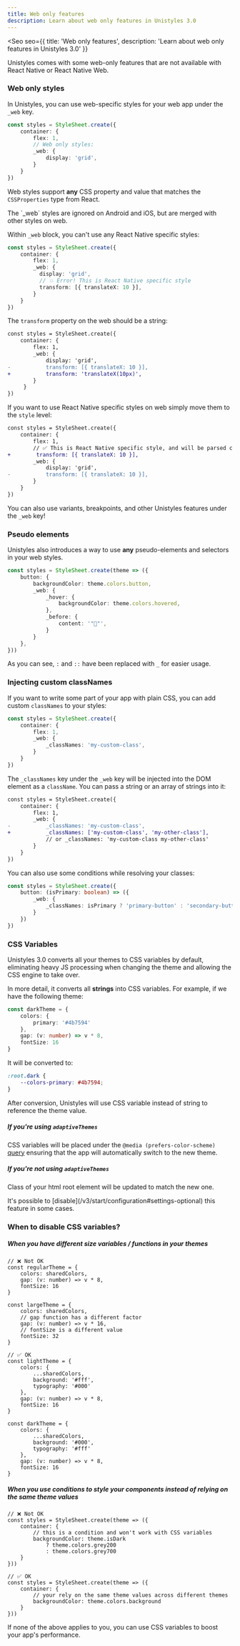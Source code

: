 ```yaml
---
title: Web only features
description: Learn about web only features in Unistyles 3.0
---
```



<Seo
    seo={{
        title: 'Web only features',
        description: 'Learn about web only features in Unistyles 3.0'
    }}
>

Unistyles comes with some web-only features that are not available with React Native or React Native Web.

### Web only styles

In Unistyles, you can use web-specific styles for your web app under the `_web` key.

```ts
const styles = StyleSheet.create({
    container: {
        flex: 1,
        // Web only styles:
        _web: {
            display: 'grid',
        }
    }
})
```

Web styles support **any** CSS property and value that matches the `CSSProperties` type from React.

<Aside>
The `_web` styles are ignored on Android and iOS, but are merged with other styles on web.
</Aside>


Within `_web` block, you can't use any React Native specific styles:

```ts
const styles = StyleSheet.create({
    container: {
        flex: 1,
        _web: {
          display: 'grid',
          // 💥 Error! This is React Native specific style
          transform: [{ translateX: 10 }],
        }
    }
})
```

The `transform` property on the web should be a string:

```diff lang="ts"
const styles = StyleSheet.create({
    container: {
        flex: 1,
        _web: {
            display: 'grid',
-           transform: [{ translateX: 10 }],
+           transform: 'translateX(10px)',
        }
     }
})
```

If you want to use React Native specific styles on web simply move them to the `style` level:

```diff lang="ts"
const styles = StyleSheet.create({
    container: {
        flex: 1,
        // ✅ This is React Native specific style, and will be parsed correctly for web
+        transform: [{ translateX: 10 }],
        _web: {
            display: 'grid',
-           transform: [{ translateX: 10 }],
        }
    }
})
```

You can also use variants, breakpoints, and other Unistyles features under the `_web` key!

### Pseudo elements

Unistyles also introduces a way to use **any** pseudo-elements and selectors in your web styles.

```ts
const styles = StyleSheet.create(theme => ({
    button: {
        backgroundColor: theme.colors.button,
        _web: {
            _hover: {
                backgroundColor: theme.colors.hovered,
            },
            _before: {
                content: '"🦄"',
            }
        }
    },
}))
```

As you can see, `:` and `::` have been replaced with `_` for easier usage.

### Injecting custom classNames

If you want to write some part of your app with plain CSS, you can add custom `classNames` to your styles:

```ts
const styles = StyleSheet.create({
    container: {
        flex: 1,
        _web: {
            _classNames: 'my-custom-class',
        }
    }
})
```

The `_classNames` key under the `_web` key will be injected into the DOM element as a `className`. You can pass a string or an array of strings into it:

```diff lang="ts"
const styles = StyleSheet.create({
    container: {
        flex: 1,
        _web: {
-           _classNames: 'my-custom-class',
+           _classNames: ['my-custom-class', 'my-other-class'],
            // or _classNames: 'my-custom-class my-other-class'
        }
    }
})
```

You can also use some conditions while resolving your classes:

```ts
const styles = StyleSheet.create({
    button: (isPrimary: boolean) => ({
        _web: {
            _classNames: isPrimary ? 'primary-button' : 'secondary-button',
        }
    })
})
```

### CSS Variables

Unistyles 3.0 converts all your themes to CSS variables by default, eliminating heavy JS processing when changing the theme and allowing the CSS engine to take over.

In more detail, it converts all **strings** into CSS variables. For example, if we have the following theme:

```ts
const darkTheme = {
    colors: {
        primary: '#4b7594'
    },
    gap: (v: number) => v * 8,
    fontSize: 16
}
```

It will be converted to:

```css
:root.dark {
    --colors-primary: #4b7594;
}
```

After conversion, Unistyles will use CSS variable instead of string to reference the theme value.

##### If you're using `adaptiveThemes`
CSS variables will be placed under the `@media (prefers-color-scheme)` [query](https://developer.mozilla.org/en-US/docs/Web/CSS/@media/prefers-color-scheme) ensuring that the app will automatically switch to the new theme.

##### If you're not using `adaptiveThemes`
Class of your html root element will be updated to match the new one.

<Aside type="caution">
It's possible to [disable](/v3/start/configuration#settings-optional) this feature in some cases.
</Aside>

### When to disable CSS variables?

##### When you have different size variables / functions in your themes

```tsx
// ❌ Not OK
const regularTheme = {
    colors: sharedColors,
    gap: (v: number) => v * 8,
    fontSize: 16
}

const largeTheme = {
    colors: sharedColors,
    // gap function has a different factor
    gap: (v: number) => v * 16,
    // fontSize is a different value
    fontSize: 32
}
```

```tsx
// ✅ OK
const lightTheme = {
    colors: {
        ...sharedColors,
        background: '#fff',
        typography: '#000'
    },
    gap: (v: number) => v * 8,
    fontSize: 16
}

const darkTheme = {
    colors: {
        ...sharedColors,
        background: '#000',
        typography: '#fff'
    },
    gap: (v: number) => v * 8,
    fontSize: 16
}
```

##### When you use conditions to style your components instead of relying on the same theme values

```tsx
// ❌ Not OK
const styles = StyleSheet.create(theme => ({
    container: {
        // this is a condition and won't work with CSS variables
        backgroundColor: theme.isDark
            ? theme.colors.grey200
            : theme.colors.grey700
    }
}))
```

```tsx
// ✅ OK
const styles = StyleSheet.create(theme => ({
    container: {
        // your rely on the same theme values across different themes
        backgroundColor: theme.colors.background
    }
}))
```

If none of the above applies to you, you can use CSS variables to boost your app's performance.
</Seo>
